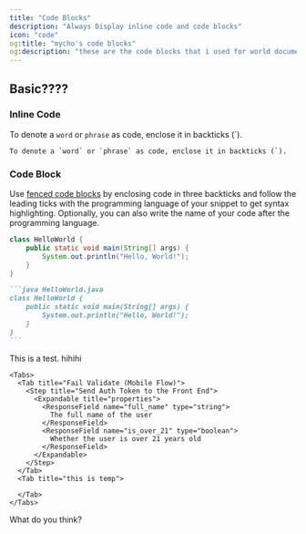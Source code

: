 ```yaml
---
title: "Code Blocks"
description: "Always Display inline code and code blocks"
icon: "code"
og:title: "mycho's code blocks"
og:description: "these are the code blocks that i used for world documentation"
---
```


## Basic????

### Inline Code

To denote a `word` or `phrase` as code, enclose it in backticks (\`).

```
To denote a `word` or `phrase` as code, enclose it in backticks (`).
```

### Code Block

Use [fenced code blocks](https://www.markdownguide.org/extended-syntax/#fenced-code-blocks) by enclosing code in three backticks and follow the leading ticks with the programming language of your snippet to get syntax highlighting. Optionally, you can also write the name of your code after the programming language.

```java HelloWorld.java
class HelloWorld {
    public static void main(String[] args) {
        System.out.println("Hello, World!");
    }
}
```

````md
```java HelloWorld.java
class HelloWorld {
    public static void main(String[] args) {
        System.out.println("Hello, World!");
    }
}
```
````

<Tabs>
  <Tab title="Hey there 아저씨">
    This is a test.
  </Tab>
  <Tab title="Hi 괜찬아?">
    hihihi

    <Tabs>
      <Tab title="Fail Validate (Mobile Flow)">
        <Step title="Send Auth Token to the Front End">
          <Expandable title="properties">
            <ResponseField name="full_name" type="string">
              The full name of the user
            </ResponseField>
            <ResponseField name="is_over_21" type="boolean">
              Whether the user is over 21 years old
            </ResponseField>
          </Expandable>
        </Step>
      </Tab>
      <Tab title="this is temp">
        
      </Tab>
    </Tabs>
  </Tab>
  <Tab title="문제 없으">
    
  </Tab>
  <Tab title="this is fine">
    
  </Tab>
</Tabs>

What do you think?